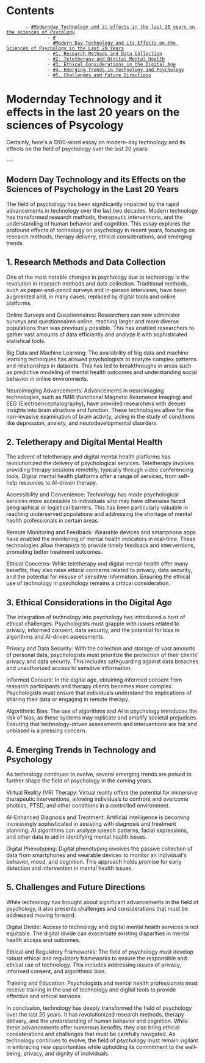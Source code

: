 = Contents =
        - [[#Modernday Technology and it effects in the last 20 years on the sciences of Psycology]]
                - [[#]]
                - [[#Modern Day Technology and its Effects on the Sciences of Psychology in the Last 20 Years]]
                - [[#1. Research Methods and Data Collection]]
                - [[#2. Teletherapy and Digital Mental Health]]
                - [[#3. Ethical Considerations in the Digital Age]]
                - [[#4. Emerging Trends in Technology and Psychology]]
                - [[#5. Challenges and Future Directions]]

= Modernday Technology and it effects in the last 20 years on the sciences of Psycology =

Certainly, here's a 1200-word essay on modern-day technology and its effects on the field of psychology over the last 20 years:

---

== Modern Day Technology and its Effects on the Sciences of Psychology in the Last 20 Years ==

The field of psychology has been significantly impacted by the rapid advancements in technology over the last two decades. Modern technology has transformed research methods, therapeutic interventions, and the understanding of human behavior and cognition. This essay explores the profound effects of technology on psychology in recent years, focusing on research methods, therapy delivery, ethical considerations, and emerging trends.

== 1. Research Methods and Data Collection ==

One of the most notable changes in psychology due to technology is the revolution in research methods and data collection. Traditional methods, such as paper-and-pencil surveys and in-person interviews, have been augmented and, in many cases, replaced by digital tools and online platforms.

Online Surveys and Questionnaires: Researchers can now administer surveys and questionnaires online, reaching larger and more diverse populations than was previously possible. This has enabled researchers to gather vast amounts of data efficiently and analyze it with sophisticated statistical tools.

Big Data and Machine Learning: The availability of big data and machine learning techniques has allowed psychologists to analyze complex patterns and relationships in datasets. This has led to breakthroughs in areas such as predictive modeling of mental health outcomes and understanding social behavior in online environments.

Neuroimaging Advancements: Advancements in neuroimaging technologies, such as fMRI (functional Magnetic Resonance Imaging) and EEG (Electroencephalography), have provided researchers with deeper insights into brain structure and function. These technologies allow for the non-invasive examination of brain activity, aiding in the study of conditions like depression, anxiety, and neurodevelopmental disorders.

== 2. Teletherapy and Digital Mental Health ==

The advent of teletherapy and digital mental health platforms has revolutionized the delivery of psychological services. Teletherapy involves providing therapy sessions remotely, typically through video conferencing tools. Digital mental health platforms offer a range of services, from self-help resources to AI-driven therapy.

Accessibility and Convenience: Technology has made psychological services more accessible to individuals who may have otherwise faced geographical or logistical barriers. This has been particularly valuable in reaching underserved populations and addressing the shortage of mental health professionals in certain areas.

Remote Monitoring and Feedback: Wearable devices and smartphone apps have enabled the monitoring of mental health indicators in real-time. These technologies allow therapists to provide timely feedback and interventions, promoting better treatment outcomes.

Ethical Concerns: While teletherapy and digital mental health offer many benefits, they also raise ethical concerns related to privacy, data security, and the potential for misuse of sensitive information. Ensuring the ethical use of technology in psychology remains a critical consideration.

== 3. Ethical Considerations in the Digital Age ==

The integration of technology into psychology has introduced a host of ethical challenges. Psychologists must grapple with issues related to privacy, informed consent, data security, and the potential for bias in algorithms and AI-driven assessments.

Privacy and Data Security: With the collection and storage of vast amounts of personal data, psychologists must prioritize the protection of their clients' privacy and data security. This includes safeguarding against data breaches and unauthorized access to sensitive information.

Informed Consent: In the digital age, obtaining informed consent from research participants and therapy clients becomes more complex. Psychologists must ensure that individuals understand the implications of sharing their data or engaging in remote therapy.

Algorithmic Bias: The use of algorithms and AI in psychology introduces the risk of bias, as these systems may replicate and amplify societal prejudices. Ensuring that technology-driven assessments and interventions are fair and unbiased is a pressing concern.

== 4. Emerging Trends in Technology and Psychology ==

As technology continues to evolve, several emerging trends are poised to further shape the field of psychology in the coming years.

Virtual Reality (VR) Therapy: Virtual reality offers the potential for immersive therapeutic interventions, allowing individuals to confront and overcome phobias, PTSD, and other conditions in a controlled environment.

AI-Enhanced Diagnosis and Treatment: Artificial intelligence is becoming increasingly sophisticated in assisting with diagnosis and treatment planning. AI algorithms can analyze speech patterns, facial expressions, and other data to aid in identifying mental health issues.

Digital Phenotyping: Digital phenotyping involves the passive collection of data from smartphones and wearable devices to monitor an individual's behavior, mood, and cognition. This approach holds promise for early detection and intervention in mental health issues.

== 5. Challenges and Future Directions ==

While technology has brought about significant advancements in the field of psychology, it also presents challenges and considerations that must be addressed moving forward.

Digital Divide: Access to technology and digital mental health services is not equitable. The digital divide can exacerbate existing disparities in mental health access and outcomes.

Ethical and Regulatory Frameworks: The field of psychology must develop robust ethical and regulatory frameworks to ensure the responsible and ethical use of technology. This includes addressing issues of privacy, informed consent, and algorithmic bias.

Training and Education: Psychologists and mental health professionals must receive training in the use of technology and digital tools to provide effective and ethical services.

In conclusion, technology has deeply transformed the field of psychology over the last 20 years. It has revolutionized research methods, therapy delivery, and the understanding of human behavior and cognition. While these advancements offer numerous benefits, they also bring ethical considerations and challenges that must be carefully navigated. As technology continues to evolve, the field of psychology must remain vigilant in embracing new opportunities while upholding its commitment to the well-being, privacy, and dignity of individuals.
